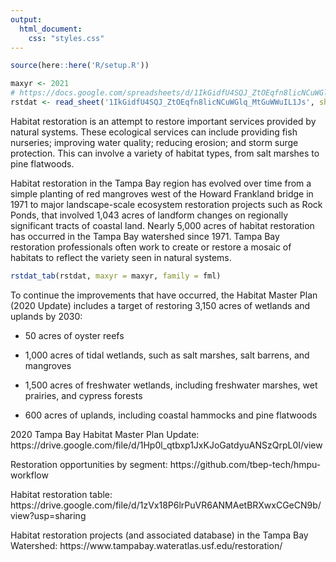 ```yaml
---
output:
  html_document:
    css: "styles.css"
---
```


```r
source(here::here('R/setup.R'))

maxyr <- 2021
# https://docs.google.com/spreadsheets/d/1IkGidfU4SQJ_ZtOEqfn8licNCuWGlq_MtGuWWuIL1Js/edit#gid=2008440809
rstdat <- read_sheet('1IkGidfU4SQJ_ZtOEqfn8licNCuWGlq_MtGuWWuIL1Js', sheet = 'FullDatabase')
```

Habitat restoration is an attempt to restore important services provided by natural systems. These ecological services can include providing fish nurseries; improving water quality; reducing erosion; and storm surge protection. This can involve a variety of habitat types, from salt marshes to pine flatwoods. 

Habitat restoration in the Tampa Bay region has evolved over time from a simple planting of red mangroves west of the Howard Frankland bridge in 1971 to major landscape-scale ecosystem restoration projects such as Rock Ponds, that involved 1,043 acres of landform changes on regionally significant tracts of coastal land. Nearly 5,000 acres of habitat restoration has occurred in the Tampa Bay watershed since 1971. Tampa Bay restoration professionals often work to create or restore a mosaic of habitats to reflect the variety seen in natural systems.

```r
rstdat_tab(rstdat, maxyr = maxyr, family = fml)
```

To continue the improvements that have occurred, the Habitat Master Plan (2020 Update) includes a target of restoring 3,150 acres of wetlands and uplands by 2030:

* 50 acres of oyster reefs

* 1,000 acres of tidal wetlands, such as salt marshes, salt barrens, and mangroves

* 1,500 acres of freshwater wetlands, including freshwater marshes, wet prairies, and cypress forests

* 600 acres of uplands, including coastal hammocks and pine flatwoods

2020 Tampa Bay Habitat Master Plan Update: https://drive.google.com/file/d/1Hp0l_qtbxp1JxKJoGatdyuANSzQrpL0I/view

Restoration opportunities by segment: https://github.com/tbep-tech/hmpu-workflow

Habitat restoration table: https://drive.google.com/file/d/1zVx18P6lrPuVR6ANMAetBRXwxCGeCN9b/view?usp=sharing 

Habitat restoration projects (and associated database) in the Tampa Bay Watershed: https://www.tampabay.wateratlas.usf.edu/restoration/